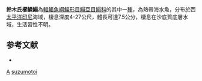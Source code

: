 {{Speciesbox
| taxon = Aseraggodes suzumotoi
| status = NE
| status_system = IUCN3.1
| binomial_authority = [[Randall|Randall]] & [[Desoutter-Meniger|Desoutter-Meniger]], 2007
| synonyms = 
}}

'''鈴木氏櫛鱗鰨'''為[[輻鰭魚綱|輻鰭魚綱]][[鰈形目|鰈形目]][[鰨亞目|鰨亞目]][[鰨科|鰨科]]的其中一[[種|種]]，為熱帶海水魚，分布於西[[太平洋|太平洋]][[印尼|印尼]]海域，棲息深度4-27公尺，體長可達7.5公分，棲息在沙底質底層水域，生活習性不明。

==参考文献==
*{{FishBase_species|genus=Aseraggodes|species=suzumotoi|year=2014|month=4}}

{{taxonbar}}
[[Category:2007年描述的鱼类|A]]
[[Category:櫛鱗鰨屬|suzumotoi]]